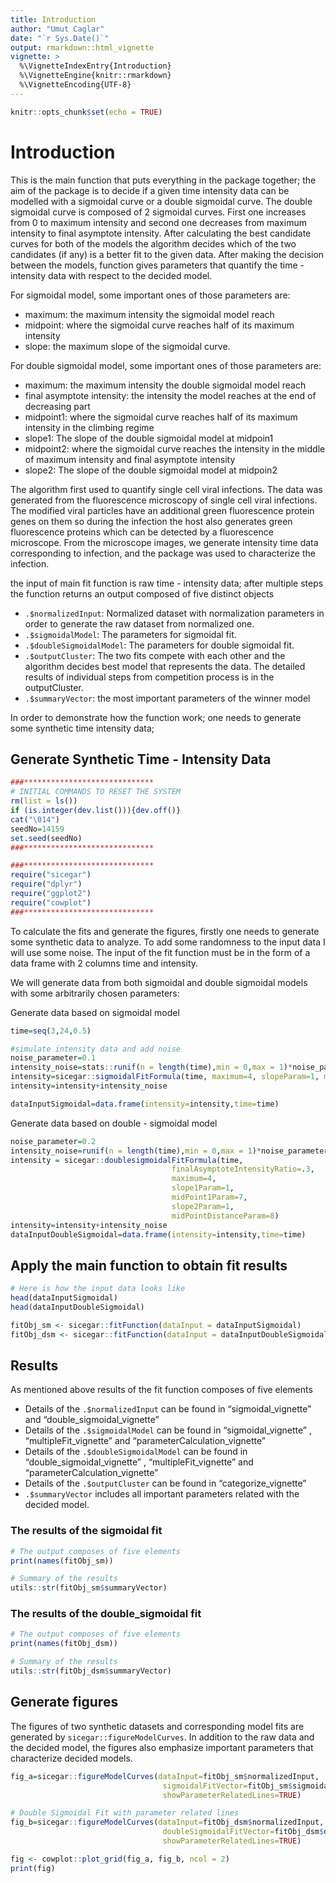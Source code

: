 ```yaml
---
title: Introduction
author: "Umut Caglar"
date: "`r Sys.Date()`"
output: rmarkdown::html_vignette
vignette: >
  %\VignetteIndexEntry{Introduction}
  %\VignetteEngine{knitr::rmarkdown}
  %\VignetteEncoding{UTF-8}
---
```

  
```r
knitr::opts_chunk$set(echo = TRUE)
```
  
# Introduction

This is the main function that puts everything in the package together; the aim of the package is to decide if a given time intensity data can be modelled with a sigmoidal curve or a double sigmoidal curve. The double sigmoidal curve is composed of 2 sigmoidal curves. First one increases from 0 to maximum intensity and second one decreases from maximum intensity to final asymptote intensity. After calculating the best candidate curves for both of the models the algorithm decides which of the two candidates (if any) is a better fit to the given data. After making the decision between the models, function gives parameters that quantify the time - intensity data with respect to the decided model. 

For sigmoidal model, some important ones of those parameters are: 

* maximum: the maximum intensity the sigmoidal model reach
* midpoint: where the sigmoidal curve reaches half of its maximum intensity
* slope: the maximum slope of the sigmoidal curve.

For double sigmoidal model, some important ones of those parameters are:

* maximum: the maximum intensity the double sigmoidal model reach
* final asymptote intensity: the intensity the model reaches at the end of decreasing part
* midpoint1: where the sigmoidal curve reaches half of its maximum intensity in the climbing regime
* slope1: The slope of the double sigmoidal model at midpoin1
* midpoint2: where the sigmoidal curve reaches the intensity in the middle of maximum intensity and final asymptote intensity
* slope2: The slope of the double sigmoidal model at midpoin2

The algorithm first used to quantify single cell viral infections. The data was generated from the fluorescence microscopy of single cell viral infections. The modified viral particles have an additional green fluorescence protein genes on them so during the infection the host also generates green fluorescence proteins which can be detected by a fluorescence microscope. From the microscope images, we generate intensity time data corresponding to infection, and the package was used to characterize the infection.

the input of main fit function is raw time - intensity data; after multiple steps the function returns an output composed of five distinct objects

* `.$normalizedInput`: Normalized dataset with normalization parameters in order to generate the raw dataset from normalized one. 
* `.$sigmoidalModel`: The parameters for sigmoidal fit.
* `.$doubleSigmoidalModel`: The parameters for double sigmoidal fit.
* `.$outputCluster`: The two fits compete with each other and the algorithm decides best model that represents the data. The detailed results of individual steps from competition process is in the outputCluster.
* `.$summaryVector`: the most important parameters of the winner model

In order to demonstrate how the function work; one needs to generate some synthetic time intensity data;


## Generate Synthetic Time - Intensity Data
```r

###*****************************
# INITIAL COMMANDS TO RESET THE SYSTEM
rm(list = ls())
if (is.integer(dev.list())){dev.off()}
cat("\014")
seedNo=14159
set.seed(seedNo)
###*****************************

###*****************************
require("sicegar")
require("dplyr")
require("ggplot2")
require("cowplot")
###*****************************
```


To calculate the fits and generate the figures, firstly one needs to generate some synthetic data to analyze. To add some randomness to the input data I will use some noise. The input of the fit function must be in the form of a data frame with 2 columns time and intensity. 

We will generate data from both sigmoidal and double sigmoidal models with some arbitrarily chosen parameters:

Generate data based on sigmoidal model
```r
time=seq(3,24,0.5)

#simulate intensity data and add noise
noise_parameter=0.1
intensity_noise=stats::runif(n = length(time),min = 0,max = 1)*noise_parameter
intensity=sicegar::sigmoidalFitFormula(time, maximum=4, slopeParam=1, midPoint=8)
intensity=intensity+intensity_noise

dataInputSigmoidal=data.frame(intensity=intensity,time=time)
```


Generate data based on double - sigmoidal model
```r
noise_parameter=0.2
intensity_noise=runif(n = length(time),min = 0,max = 1)*noise_parameter
intensity = sicegar::doublesigmoidalFitFormula(time,
                                    finalAsymptoteIntensityRatio=.3,
                                    maximum=4,
                                    slope1Param=1,
                                    midPoint1Param=7,
                                    slope2Param=1,
                                    midPointDistanceParam=8)
intensity=intensity+intensity_noise
dataInputDoubleSigmoidal=data.frame(intensity=intensity,time=time)
```


## Apply the main function to obtain fit results

```r
# Here is how the input data looks like
head(dataInputSigmoidal)
head(dataInputDoubleSigmoidal)

fitObj_sm <- sicegar::fitFunction(dataInput = dataInputSigmoidal)
fitObj_dsm <- sicegar::fitFunction(dataInput = dataInputDoubleSigmoidal)
```

## Results

As mentioned above results of the fit function composes of five elements

* Details of the `.$normalizedInput` can be found in "sigmoidal_vignette" and "double_sigmoidal_vignette"
* Details of the `.$sigmoidalModel` can be found in "sigmoidal_vignette" , "multipleFit_vignette" and "parameterCalculation_vignette"
* Details of the `.$doubleSigmoidalModel` can be found in "double_sigmoidal_vignette" , "multipleFit_vignette" and "parameterCalculation_vignette"
* Details of the `.$outputCluster` can be found in "categorize_vignette"
* `.$summaryVector` includes all important parameters related with the decided model. 

### The results of the sigmoidal fit


```r

# The output composes of five elements
print(names(fitObj_sm))

# Summary of the results
utils::str(fitObj_sm$summaryVector)
```


### The results of the double_sigmoidal fit

```r

# The output composes of five elements
print(names(fitObj_dsm))

# Summary of the results
utils::str(fitObj_dsm$summaryVector)
```

## Generate figures

The figures of two synthetic datasets and corresponding model fits are generated by `sicegar::figureModelCurves`. In addition to the raw data and the decided model, the figures also emphasize important parameters that characterize decided models.


```r
fig_a=sicegar::figureModelCurves(dataInput=fitObj_sm$normalizedInput,
                                  sigmoidalFitVector=fitObj_sm$sigmoidalModel,
                                  showParameterRelatedLines=TRUE)

# Double Sigmoidal Fit with parameter related lines
fig_b=sicegar::figureModelCurves(dataInput=fitObj_dsm$normalizedInput,
                                  doubleSigmoidalFitVector=fitObj_dsm$doubleSigmoidalModel,
                                  showParameterRelatedLines=TRUE)

fig <- cowplot::plot_grid(fig_a, fig_b, ncol = 2)
print(fig)
```
